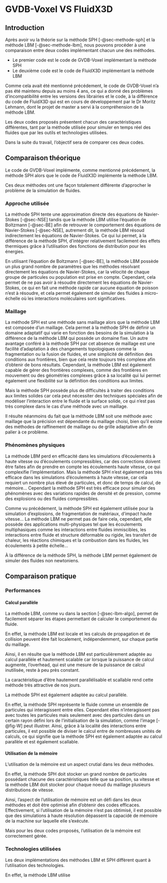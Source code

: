 # GVDB-Voxel VS FluidX3D

## Introduction

Après avoir vu la théorie sur la méthode SPH [-@sec-methode-sph] et la méthode LBM [-@sec-methode-lbm], nous pouvons procéder à une comparaison entre deux codes implémentant chacun une des méthodes.

- Le premier code est le code de GVDB-Voxel [](https://github.com/NVIDIA/gvdb-voxels) implémentant la méthode SPH
- Le deuxième code est le code de FluidX3D [](https://github.com/ProjectPhysX/FluidX3D) implémentant la méthode LBM

Comme cela avait été mentionné précédement, le code de GVDB-Voxel n'a pas été maintenu depuis au moins 4 ans, ce qui a donné des problèmes d'incompatibilité entre les versions des librairies et le code, à la différence du code de FluidX3D qui est en cours de développement par le Dr Moritz Lehmann, dont le projet de master a servi à la compréhension de la méthode LBM.

Les deux codes proposés présentent chacun des caractéristiques différentes, tant par la méthode utilisée pour simuler en temps réel des fluides que par les outils et technologies utilisées.

Dans la suite du travail, l'objectif sera de comparer ces deux codes.

## Comparaison théorique

Le code de GVDB-Voxel implémente, comme mentionné précédement, la méthode SPH alors que le code de FluidX3D implémente la méthode LBM.

Ces deux méthodes ont une façon totalement différente d'approcher le problème de la simulation de fluides.

### Approche utilisée

La méthode SPH tente une approximation directe des équations de Navier-Stokes [-@sec-NSE] tandis que la méthode LBM utilise l'équation de Boltzmann [-@sec-BE] afin de retrouver le comportement des équations de Navier-Stokes [-@sec-NSE], autrement dit, la méthode LBM résoud indirectement les équations de Navier-Stokes.
Ce qui lui permet, à la différence de la méthode SPH, d'intégrer relativement facilement des effets thermiques grâce à l'utilisation des fonctions de distribution pour les énergies.

En utilisant l'équation de Boltzmann [-@sec-BE], la méthode LBM possède un plus grand nombre de paramètres que les méthodes résolvant directement les équations de Navier-Stokes, car la vélocité de chaque groupe de particules ou population est prise en compte.
Cependant, cela permet de ne pas avoir à résoudre directement les équations de Navier-Stokes, ce qui en fait une méthode rapide car aucune équation de poisson n'est à résoudre,
et cela permet également de simuler des fluides à micro-échelle où les interactions moléculaires sont significatives.

### Maillage

La méthode SPH est une méthode sans maillage alors que la méthode LBM est composée d'un maillage.
Cela permet à la méthode SPH de définir un domaine adaptatif qui varie en fonction des besoins de la simulation à la différence de la méthode LBM qui possède un domaine fixe.
Un autre avantage conféré à la méthode SPH par cet absence de maillage est une facilité d'adaptation à des changements topologiques comme la fragmentation ou la fusion de fluides, et une simplicité de définition des conditions aux frontières, bien que cela reste toujours très complexe afin d'obtenir de bons résultats.
Cependant, la méthode LBM est également capable de gérer des frontières complexes, comme des frontières en mouvement ou des géométries complexes grâce à sa localité qui lui permet également une flexibilité sur la définition des conditions aux limites.

Mais la méthode SPH possède plus de difficultés à traiter des conditions aux limites solides car cela peut nécessiter des techniques spéciales afin de modéliser l'interaction entre le fluide et la surface solide, ce qui n'est pas très complexe dans le cas d'une méthode avec un maillage.

Il résulte néanmoins du fait que la méthode LBM soit une méthode avec maillage que la précision est dépendante du maillage choisi, bien qu'il existe des méthodes de raffinement de maillage ou de grille adaptative afin de palier à ce problème.

### Phénomènes physiques

La méthode LBM perd en efficacité dans les simulations d'écoulements à haute vitesse ou d'écoulements compressibles, car des corrections doivent être faites afin de prendre en compte les écoulements haute vitesse, ce qui complexifie l'implémentation.
Mais la méthode SPH n'est également pas très efficace dans les simulations d'écoulements à haute vitesse, car cela requiert un nombre plus élevé de particules, et donc de temps de calcul, de mémoire...
Cependant la méthode SPH est très efficace pour simuler des phénomènes avec des variations rapides de densité et de pression, comme des explosions ou des fluides compressibles.

Comme vu précédement, la méthode SPH est également utilisée pour la simulation d'explosions, de fragmentation de matériaux, d'impact haute vitesse...
La méthode LBM ne permet pas de faire cela, cependant, elle possède des applications multi-physiques tel que les écoulements multiphasiques comme les interactions entre fluides immiscibles, les interactions entre fluide et structure déformable ou rigide, les transfert de chaleur, les réactions chimiques et la combustion dans les fluides, les écoulements à petite échelle...

À la différence de la méthode SPH, la méthode LBM permet également de simuler des fluides non newtoniens.

## Comparaison pratique

### Performances

#### Calcul parallèle

La méthode LBM, comme vu dans la section [-@sec-lbm-algo], permet de facilement séparer les étapes permettant de calculer le comportement du fluide.

En effet, la méthode LBM est locale et les calculs de propagation et de collision peuvent être fait localement, indépendemment, sur chaque partie du maillage.

Ainsi, il en résulte que la méthode LBM est particulièrement adaptée au calcul parallèle et hautement scalable car lorsque la puissance de calcul augmente, l'overhead, qui est une mesure de la puissance de calcul inutilisée, reste à peu près constant.

La caractéristique d'être hautement parallélisable et scallable rend cette méthode très attractive de nos jours.

La méthode SPH est également adaptée au calcul parallèle.

En effet, la méthode SPH représente le fluide comme un ensemble de particules qui interagissent entre elles.
Cependant elles n'interagissent pas avec toutes les particules mais seulement avec des particules dans un certain rayon défini lors de l'initialisation de la simulation, comme l'image [-@fig-W] peut illustrer.
Ainsi, grâce à la localité des interactions entre particules, il est possible de diviser le calcul entre de nombreuses unités de calculs, ce qui signifie que la méthode SPH est également adaptée au calcul parallèle et est également scallable.

#### Utilisation de la mémoire

L'utilisation de la mémoire est un aspect crutial dans les deux méthodes.

En effet, la méthode SPH doit stocker un grand nombre de particules possédant chacune des caractéristiques telle que sa position, sa vitesse et la méthode LBM doit stocker pour chaque noeud du maillage plusieurs distributions de vitesse.

Ainsi, l'aspect de l'utilisation de mémoire est un défi dans les deux méthodes et doit être optimisé afin d'obtenir des codes efficaces.
Effectivement, si l'utilisation de la mémoire n'est pas obtimisé, il est possible que des simulations à haute résolution dépassent la capacidé de mémoire de la machine sur laquelle elle s'exécute.

Mais pour les deux codes proposés, l'utilisation de la mémoire est correctement gérée.

### Technologies utilisées

Les deux implémentations des méthodes LBM et SPH diffèrent quant à l'utilisation des technologies.

En effet, la méthode LBM utilise 

